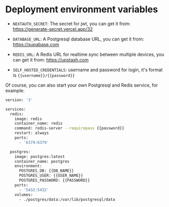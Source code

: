 # Deployment environment variables

- `NEXTAUTH_SECRET`: The secret for jwt, you can get it from: https://generate-secret.vercel.app/32

- `DATABASE_URL`: A Postgresql database URL, you can get it from: https://supabase.com

- `REDIS_URL`: A Redis URL for realtime sync between multiple devices, you can get it from: https://upstash.com

- `SELF_HOSTED_CREDENTIALS`: username and password for login, it's format is `{{username}}/{{password}}`

Of course, you can also start your own Postgresql and Redis service, for example:

```bash
version: '3'

services:
  redis:
    image: redis
    container_name: redis
    command: redis-server --requirepass {{password}}
    restart: always
    ports:
      - '6379:6379'

  postgres:
    image: postgres:latest
    container_name: postgres
    environment:
      POSTGRES_DB: {{DB_NAME}}
      POSTGRES_USER: {{USER_NAME}}
      POSTGRES_PASSWORD: {{PASSWORD}}
    ports:
      - '5432:5432'
    volumes:
      - ./postgres/data:/var/lib/postgresql/data
```
